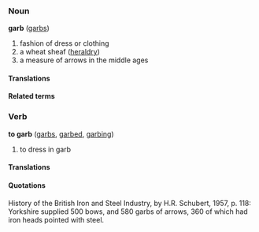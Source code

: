 ===Noun===
'''garb''' ([[garbs]])

#fashion of dress or clothing
#a wheat sheaf ([[heraldry]])
#a measure of arrows in the middle ages

====Translations====

====Related terms====

===Verb===
'''to garb''' ([[garbs]], [[garbed]], [[garbing]])

#to dress in garb

====Translations====

====Quotations====
History of the British Iron and Steel Industry, by H.R. Schubert, 1957, p. 118:
Yorkshire supplied 500 bows, and 580 garbs of arrows, 360 of which had iron heads pointed with steel.